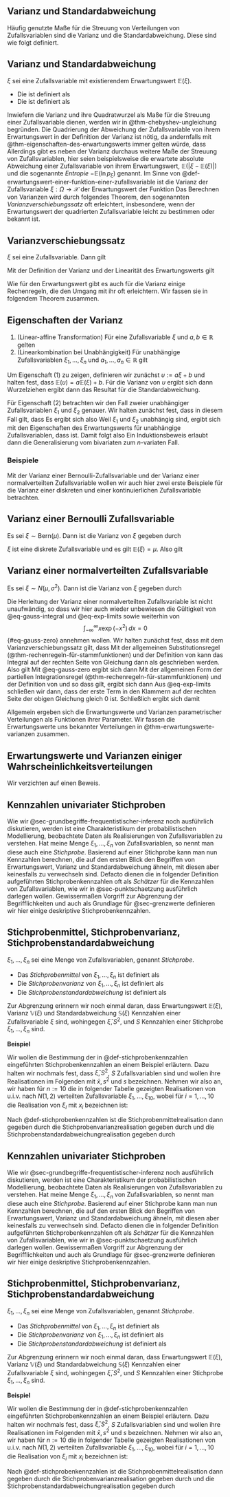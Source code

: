 
## Varianz und Standardabweichung {#sec-varianz-und-standardabweichung}

Häufig genutzte Maße für die Streuung von Verteilungen von Zufallsvariablen sind
die Varianz und die Standardabweichung. Diese sind wie folgt definiert.

:::{#def-varianz-und-standardabweichung}
## Varianz und Standardabweichung
$\xi$ sei eine Zufallsvariable mit existierendem Erwartungswert $\mathbb{E}(\xi)$. 

* Die \textit{Varianz von $\xi$} ist definiert als
\begin{equation}
\mathbb{V}(\xi) := \mathbb{E}\left((\xi - \mathbb{E}(\xi))^2\right).
\end{equation}
* Die \textit{Standardabweichung von $\xi$} ist definiert als
\begin{equation}
\mathbb{S}(\xi) := \sqrt{\mathbb{V}(\xi)}.
\end{equation}
:::

Inwiefern die Varianz und ihre Quadratwurzel als Maße für die Streuung einer 
Zufallsvariable dienen, werden wir in @thm-chebyshev-ungleichung begründen.
Die Quadrierung der Abweichung der Zufallsvariable von ihrem Erwartungswert
in der Definition der Varianz ist nötig, da andernfalls mit @thm-eigenschaften-des-erwartungswerts
immer gelten würde, dass
\begin{equation}
\mathbb{E}(\xi-\mathbb{E}(\xi)) = \mathbb{E}(\xi) - \mathbb{E}(\xi) = 0.
\end{equation}
Allerdings gibt es neben der Varianz durchaus weitere Maße der Streuung von Zufallsvariablen,
hier seien beispielsweise die erwartete absolute Abweichung einer Zufallsvariable von
ihrem Erwartungswert, $\mathbb{E}(|\xi - \mathbb{E}(\xi)|)$ und die sogenannte *Entropie*
$-\mathbb{E}(\ln p_\xi)$ genannt. Im Sinne von @def-erwartungswert-einer-funktion-einer-zufallsvariable ist die Varianz der Zufallsvariable $\xi: \Omega \to \mathcal{X}$ der Erwartungswert 
der Funktion
\begin{equation}
f : \mathcal{X} \to \mathcal{Z}, x \mapsto f(x) := (x - \mathbb{E}(\xi))^2.
\end{equation}
Das Berechnen von Varianzen wird durch folgendes Theorem, den sogenannten *Varianzverschiebungssatz*
oft erleichtert, insbesondere, wenn der Erwartungswert der quadrierten Zufallsvariable
leicht zu bestimmen oder bekannt ist.

:::{#thm-varianzverschiebungssatz}
## Varianzverschiebungssatz
$\xi$ sei eine Zufallsvariable. Dann gilt
\begin{equation}
\mathbb{V}(\xi) = \mathbb{E}\left(\xi^2 \right) - \mathbb{E}(\xi)^2.
\end{equation}
:::

:::{.proof}
Mit der Definition der Varianz und der Linearität des Erwartungswerts gilt
\begin{align}
\begin{split}
\mathbb{V}(\xi)
& = \mathbb{E}\left((\xi - \mathbb{E}(\xi))^2\right) \\
& = \mathbb{E}\left(\xi^2 - 2\xi\mathbb{E}(\xi) + \mathbb{E}(\xi)^2 \right) \\
& =    \mathbb{E}(\xi^2)
    - 2\mathbb{E}(\xi)\mathbb{E}(\xi)
    + \mathbb{E}\left(\mathbb{E}(\xi)^2\right)   \\
& = \mathbb{E}(\xi^2) - 2\mathbb{E}(\xi)^2 + \mathbb{E}(\xi)^2  \\
& = \mathbb{E}(\xi^2) - \mathbb{E}(\xi)^2.
\end{split}
\end{align}
:::

Wie für den Erwartungswert gibt es auch für die Varianz einige Rechenregeln,
die den Umgang mit ihr oft erleichtern. Wir fassen sie in folgendem Theorem
zusammen.

:::{#thm-eigenschaften-der-varianz}
## Eigenschaften der Varianz
(1) (Linear-affine Transformation) Für eine Zufallsvariable $\xi$ und 
$a,b\in \mathbb{R}$ gelten
\begin{equation}
\mathbb{V}(a\xi + b) = a^2 \mathbb{V}(\xi)
\mbox{ und }
\mathbb{S}(a\xi + b) = |a|\mathbb{S}(\xi).
\end{equation}
(2) (Linearkombination bei Unabhängigkeit) Für unabhängige 
Zufallsvariablen $\xi_1,...,\xi_n$ und $a_1,...,a_n \in \mathbb{R}$ gilt
\begin{equation}
\mathbb{V}\left(\sum_{i=1}^n a_i\xi_i\right) = \sum_{i=1}^n a_i^2 \mathbb{V}(\xi_i).
\end{equation}
:::

:::{.proof}
Um Eigenschaft (1) zu zeigen, definieren wir zunächst $\upsilon := a\xi + b$ und halten
fest, dass $\mathbb{E}(\upsilon) = a\mathbb{E}(\xi) + b$. Für die Varianz von $\upsilon$ ergibt
sich dann
\begin{align}
\begin{split}
\mathbb{V}(\upsilon)
& = \mathbb{E}\left((\upsilon - \mathbb{E}(\upsilon))^2\right) 		\\
& = \mathbb{E}\left((a\xi+b-a\mathbb{E}(\xi)-b)^2\right) 	\\
& = \mathbb{E}\left((a\xi-a\mathbb{E}(\xi))^2\right) 		\\
& = \mathbb{E}\left((a(\xi - \mathbb{E}(\xi))^2\right) 		\\
& = \mathbb{E}\left(a^2(\xi - \mathbb{E}(\xi))^2\right) 	\\
& = a^2\mathbb{E}\left((\xi - \mathbb{E}(\xi))^2\right) 	\\
& = a^2\mathbb{V}(\xi) 									\\
\end{split}
\end{align}
Wurzelziehen ergibt dann das Resultat für die Standardabweichung.

Für Eigenschaft (2) betrachten wir den Fall zweier unabhängiger Zufallsvariablen
$\xi_1$ und $\xi_2$ genauer. Wir halten zunächst fest, dass in diesem Fall gilt, dass
\begin{equation}
\mathbb{E}\left(a_1\xi_1 + a_2\xi_2\right) = a_1\mathbb{E}(\xi_1) + a_2\mathbb{E}(\xi_2).
\end{equation}
Es ergibt sich also
\begin{align}
\begin{split}
\mathbb{V}\left(\sum_{i=1}^2 a_i \xi_i\right) 											     
& = \mathbb{V}(a_1\xi_1 + a_2\xi_2)                                                               \\
& = \mathbb{E}\left((a_1\xi_1 + a_2\xi_2 - \mathbb{E}\left(a_1\xi_1 + a_2\xi_2\right))^2\right)   \\
& = \mathbb{E}\left((a_1\xi_1 + a_2\xi_2 - a_1\mathbb{E}(\xi_1) - a_2\mathbb{E}(\xi_2))^2\right)  \\
& = \mathbb{E}\left((a_1\xi_1 - a_1\mathbb{E}(\xi_1) + a_2\xi_2  - a_2\mathbb{E}(\xi_2))^2\right) \\
& = \mathbb{E}\left(((a_1(\xi_1 - \mathbb{E}(\xi_1)) + (a_2(\xi_2 - \mathbb{E}(\xi_2)))^2\right)  \\
& = \mathbb{E}\left((a_1(\xi_1 - \mathbb{E}(\xi_1)))^2
				   + 2(a_1(\xi_1 - \mathbb{E}(\xi_1))(a_2(\xi_2 - \mathbb{E}(\xi_2))
				   + (a_2(\xi_2 - \mathbb{E}(\xi_2)))^2\right) \\
& = \mathbb{E}\left((a_1^2(\xi_1 - \mathbb{E}(\xi_1))^2
				   + 2a_1a_2(\xi_1 - \mathbb{E}(\xi_1))(\xi_2 - \mathbb{E}(\xi_2))
				   + a_2^2(\xi_2 - \mathbb{E}(\xi_2))^2\right) \\
& = a_1^2\mathbb{E}\left((\xi_1 - \mathbb{E}(\xi_1))^2\right)
   + 2a_1a_2\mathbb{E}\left((\xi_1 - \mathbb{E}(\xi_1))(\xi_2 - \mathbb{E}(\xi_2))\right)
   + a_2^2\mathbb{E}\left((\xi_2 - \mathbb{E}(\xi_2))^2\right) \\
& = a_1^2\mathbb{V}(\xi_1)
   + 2a_1a_2\mathbb{E}\left((\xi_1 - \mathbb{E}(\xi_1))(\xi_2 - \mathbb{E}(\xi_2))\right)
   + a_2^2\mathbb{V}(\xi_2) \\
& = \sum_{i=1}^2 a_i^2\mathbb{V}(\xi_i)
   + 2a_1a_2\mathbb{E}\left((\xi_1 - \mathbb{E}(\xi_1))(\xi_2 - \mathbb{E}(\xi_2))\right).
\end{split}.
\end{align}
Weil $\xi_1$ und $\xi_2$ unabhängig sind, ergibt sich mit den Eigenschaften des
Erwartungswerts für unabhängige Zufallsvariablen, dass
\begin{align}
\begin{split}
\mathbb{E}\left((\xi_1 - \mathbb{E}(\xi_1))(\xi_2 - \mathbb{E}(\xi_2))\right)
& = \mathbb{E}\left((\xi_1 - \mathbb{E}(\xi_1))\right)
	\mathbb{E}\left((\xi_2 - \mathbb{E}(\xi_2))\right) \\
& = (\mathbb{E}(\xi_1) - \mathbb{E}(\xi_1))
  	(\mathbb{E}(\xi_2) - \mathbb{E}(\xi_2)) \\
& = 0
\end{split}
\end{align}
ist. Damit folgt also
\begin{equation}
\mathbb{V}\left(\sum_{i=1}^2 a_i \xi_i\right)
=  \sum_{i=1}^2 a_i^2\mathbb{V}(\xi_i).
\end{equation}
Ein Induktionsbeweis erlaubt dann die Generalisierung vom bivariaten zum $n$-variaten Fall.
:::

### Beispiele {-}

Mit der Varianz einer Bernoulli-Zufallsvariable und der Varianz einer normalverteilten
Zufallsvariable wollen wir auch hier zwei erste Beispiele für die Varianz
einer diskreten und einer kontinuierlichen Zufallsvariable betrachten.

:::{#thm-varianz-einer-bernoulli-zufallsvariable}
## Varianz einer Bernoulli Zufallsvariable
Es sei $\xi \sim \mbox{Bern}(\mu)$. Dann ist die Varianz von $\xi$ gegeben durch
\begin{equation}
\mathbb{V}(\xi) = \mu(1-\mu).
\end{equation}
:::

:::{.proof}
$\xi$ ist eine diskrete Zufallsvariable und es gilt $\mathbb{E}(\xi) = \mu$. Also gilt
\begin{align}
\begin{split}
\mathbb{V}(\xi)
& = \mathbb{E}\left((\xi - \mu)^2\right) \\
& = \sum_{x \in \{0,1\}} (x - \mu)^2 \mbox{Bern}(x;\mu) \\
& = (0 - \mu)^2 \mu^0(1-\mu)^{1-0}  + (1 - \mu)^2\mu^1(1-\mu)^{1-1}  \\
& = \mu^2 (1-\mu)  + (1 - \mu)^2\mu  \\
& = \left(\mu^2  + (1 - \mu)\mu\right)(1-\mu)  \\
& = \left(\mu^2 + \mu - \mu^2\right)(1 - \mu) \\
& = \mu(1-\mu).
\end{split}
\end{align}
:::

:::{#thm-varianz-einer-normalverteilten-zufallsvariable}
## Varianz einer normalverteilten Zufallsvariable
Es sei $\xi \sim N(\mu,\sigma^2)$. Dann ist die Varianz von $\xi$ gegeben durch
\begin{equation}
\mathbb{V}(\xi) = \sigma^2.
\end{equation}
:::

:::{.proof}

Die Herleitung der Varianz einer normalverteilten Zufallsvariable ist nicht unaufwändig,
so dass wir hier auch wieder unbewiesen die Gültigkeit von @eq-gauss-integral und
@eq-exp-limits sowie weiterhin von 
$$
\int_{-\infty}^\infty x \exp(-x^2)\,dx = 0
$$ {#eq-gauss-zero}
annehmen wollen. Wir halten zunächst fest, dass mit dem Varianzverschiebungssatz gilt, dass
\begin{align}\label{eq:var_gauss_1}
\begin{split}
\mathbb{V}(\xi)
= \mathbb{E}(\xi^2) - \mathbb{E}(\xi)^2
= \frac{1}{2\pi\sigma^2}\int_{-\infty}^\infty x^2 \exp\left(-\frac{1}{2\sigma^2}(x-\mu)^2 \right)\,dx - \mu^2.
\end{split}
\end{align}
Mit der allgemeinen Substitutionsregel (@thm-rechenregeln-für-stammfunktionen)
\begin{equation}
\int_{a}^{b} f(g(x))g'(x)\,dx = \int_{g(a)}^{g(b)} f(x)\,dx
\end{equation}
und der Definition von
\begin{equation}
g:\mathbb{R} \to \mathbb{R}, x \mapsto \sqrt{2\sigma^2}x + \mu,
g(-\infty) := -\infty, g(\infty) := \infty,
\mbox{ mit }
g'(x) = \sqrt{2\sigma^2}
\end{equation}
kann das Integral auf der rechten Seite von Gleichung \eqref{eq:var_gauss_1} dann als
\begin{align}
\begin{split}
\int_{-\infty}^\infty x^2 \exp\left(-\frac{1}{2\sigma^2}(x - \mu)^2 \right) \,dx 
& = \int_{-\infty}^\infty (\sqrt{2\sigma^2}x + \mu)^2 \exp\left(-\frac{1}{2\sigma^2}((\sqrt{2\sigma^2}x + \mu)-\mu)^2 \right)\sqrt{2\sigma^2}\,dx \\
& = \sqrt{2\sigma^2}\int_{-\infty}^\infty (\sqrt{2\sigma^2}x + \mu)^2 \exp\left(-\frac{2\sigma^2 x^2}{2\sigma^2} \right)\,dx \\
& = \sqrt{2\sigma^2}\int_{-\infty}^\infty (\sqrt{2\sigma^2}x + \mu)^2 \exp\left(-x^2\right)\,dx
\end{split}
\end{align}
geschrieben werden. Also gilt
\begin{align}
\begin{split}
\mathbb{V}(\xi)
& =
\frac{\sqrt{2\sigma^2}}{\sqrt{2\pi\sigma^2}}
\int_{-\infty}^\infty (\sqrt{2\sigma^2}x + \mu)^2 \exp\left(-x^2 \right)\,dx
- \mu^2
\\
&
= \frac{1}{\sqrt{\pi}}
\int_{-\infty}^\infty(\sqrt{2\sigma^2}x)^2 + 2\sqrt{2\sigma^2}x\mu + \mu^2) \exp\left(-x^2 \right)\,dx
- \mu^2
\\
&
= \frac{1}{\sqrt{\pi}}
\left(
		2\sigma^2\int_{-\infty}^\infty x^2 \exp\left(-x^2 \right)\,dx +
		2\sqrt{2\sigma^2}\mu\int_{-\infty}^\infty x\exp\left(-x^2 \right)\,dx +
		\mu^2\int_{-\infty}^\infty \exp\left(-x^2 \right)\,dx
\right)
- \mu^2.
\end{split}
\end{align}
Mit @eq-gauss-zero ergibt sich dann
\begin{align}
\begin{split}
\mathbb{V}(\xi)
& = \frac{1}{\sqrt{\pi}}
\left(2\sigma^2\int_{-\infty}^\infty x^2 \exp\left(-x^2 \right)\,dx + \mu^2\sqrt{\pi} \right)
- \mu^2
\\
& = \frac{2\sigma^2}{\sqrt{\pi}}
\int_{-\infty}^\infty x^2 \exp\left(-x^2 \right)\,dx
+ \mu^2 - \mu^2
\\
& = \frac{2\sigma^2}{\sqrt{\pi}} \int_{-\infty}^\infty x^2 \exp\left(-x^2 \right)\,dx.
\end{split}
\end{align}
Mit der allgemeinen Form der partiellen Integrationsregel (@thm-rechenregeln-für-stammfunktionen)
\begin{equation}
\int_{a}^{b} f'(x)g(x)\,dx =
f(x)g(x)|_{a}^{b} - \int_{a}^{b} f(x)g'(x)\,dx
\end{equation}
und der Definition von
\begin{equation}
f : \mathbb{R} \to \mathbb{R}, x \mapsto f(x) := \exp\left(-x^2\right) \mbox{ mit } f'(x) = -2\exp\left(-x^2\right)
\end{equation}
und
\begin{equation}
g : \mathbb{R} \to \mathbb{R}, x\mapsto g(x) := -\frac{1}{2}x \mbox{ mit } g'(x) = -\frac{1}{2},
\end{equation}
so dass
\begin{equation}
f'(x)g(x) = -2\exp\left(-x^2\right)\left(-\frac{1}{2}x \right) = x^2\exp\left(-x^2\right),
\end{equation}
gilt, ergibt sich dann
\begin{align}
\begin{split}
\mathbb{V}(\xi)
& = \frac{2\sigma^2}{\sqrt{\pi}} \int_{-\infty}^\infty x^2 \exp\left(-x^2 \right)\,dx  \\
& = \frac{2\sigma^2}{\sqrt{\pi}}
\left( -\frac{1}{2}x\exp\left(-x^2\right)|_{-\infty}^{\infty}
- \int_{-\infty}^\infty \exp\left(-x^2 \right)\left(-\frac{1}{2} \right)\,dx \right)  \\
& = \frac{2\sigma^2}{\sqrt{\pi}}
\left(
 -\frac{1}{2}x\exp\left(-x^2\right)|_{-\infty}^{\infty}
+ \frac{1}{2}\int_{-\infty}^\infty \exp\left(-x^2 \right)\,dx
\right).
\end{split}
\end{align}
Aus @eq-exp-limits schließen wir dann, dass der erste Term in den Klammern auf der
 rechten Seite der obigen Gleichung gleich $0$ ist. Schließlich ergibt sich damit
\begin{align}
\begin{split}
\mathbb{V}(\xi)
= \frac{2\sigma^2}{\sqrt{\pi}} \left(\frac{1}{2}\int_{-\infty}^\infty \exp\left(-x^2 \right)\,dx\right)
= \frac{\sigma^2}{\sqrt{\pi}} \sqrt{\pi}
= \sigma^2.
\end{split}
\end{align}
:::

Allgemein ergeben sich die Erwartungswerte und Varianzen parametrischer
Verteilungen als Funktionen ihrer Parameter. Wir fassen die 
Erwartungswerte uns bekannter Verteilungen in @thm-erwartungswerte-varianzen
zusammen.

:::{#thm-erwartungswerte-varianzen}
## Erwartungswerte und Varianzen einiger Wahrscheinlichkeitsverteilungen
\center
\begin{tabular}{l|c|c}
Zufallsvariable 							&	Erwartungswert					&	Varianz														\\\hline
$\xi \sim \mbox{B}(\mu)$ 					& 	$\mu$							&	$\mu(1-\mu)$ 												\\
$\xi \sim \mbox{Bin}(\mu,n)$ 				& 	$n\mu$							&	$n\mu(1-\mu)$  												\\
$\xi \sim N(\mu,\sigma^2)$ 					& 	$\mu$							&	$\sigma^2$  												\\
$\xi \sim G(\alpha,\beta)$					& 	$\alpha\beta$ 					&	$\alpha\beta^2$												\\
$\xi \sim \mbox{Beta}(\alpha,\beta)$		& 	$\frac{\alpha}{\alpha+\beta}$ 	&	$\frac{\alpha\beta}{(\alpha+\beta)^2(\alpha+\beta+1)}$ 		\\
$\xi \sim \mbox{U}(a,b)$					& 	$\frac{a+b}{2}$ 				&	$\frac{(b-a)^2}{12}$  										\\
\end{tabular}
:::

Wir verzichten auf einen Beweis.

## Kennzahlen univariater Stichproben {#sec-stichprobenkennzahlen}

Wie wir @sec-grundbegriffe-frequentistischer-inferenz noch ausführlich diskutieren, 
werden ist eine Charakteristikum der probabilistischen Modellierung, beobachtete 
Daten als Realisierungen von Zufallsvariablen zu verstehen. Hat meine Menge 
$\xi_1,...,\xi_n$ von Zufallsvariablen, so nennt man diese auch eine *Stichprobe*. 
Basierend auf einer Stichprobe kann man nun Kennzahlen berechnen, die auf den 
ersten Blick den Begriffen von Erwartungswert, Varianz und Standardabweichung
ähneln, mit diesen aber keinesfalls zu verwechseln sind. Defacto dienen die
in folgender Definition aufgeführten Stichprobenkennzahlen oft als *Schätzer* für
die Kennzahlen von Zufallsvariablen, wie wir in @sec-punktschaetzung ausführlich
darlegen wollen. Gewissermaßen Vorgriff zur Abgrenzung der Begrifflichkeiten 
und auch als Grundlage für @sec-grenzwerte definieren wir hier einige deskriptive
Stichprobenkennzahlen.

:::{#def-stichprobenkennzahlen}
## Stichprobenmittel, Stichprobenvarianz, Stichprobenstandardabweichung
$\xi_1,...,\xi_n$ sei eine Menge von Zufallsvariablen, genannt *Stichprobe*.

* Das *Stichprobenmittel* von $\xi_1,...,\xi_n$ ist definiert als 
\begin{equation}
\bar{\xi} := \frac{1}{n}\sum_{i=1}^n \xi_i.
\end{equation}
* Die *Stichprobenvarianz* von $\xi_1,...,\xi_n$ ist definiert als
\begin{equation}
S^2 := \frac{1}{n-1}\sum_{i=1}^n (\xi_i - \bar{\xi})^2.
\end{equation}
* Die *Stichprobenstandardabweichung* ist definiert als
\begin{equation}
S := \sqrt{S^2}.
\end{equation}
:::

Zur Abgrenzung erinnern wir noch einmal daran, dass Erwartungswert $\mathbb{E}(\xi)$,
Varianz $\mathbb{V}(\xi)$ und Standardabweichung $\mathbb{S}(\xi)$ Kennzahlen 
einer Zufallsvariable $\xi$ sind, wohingegen $\bar{\xi}, S^2$, und $S$ 
Kennzahlen einer Stichprobe $\xi_1,...,\xi_n$ sind. 

**Beispiel**

Wir wollen die Bestimmung der in @def-stichprobenkennzahlen eingeführten 
Stichprobenkennzahlen an einem Beispiel erläutern. Dazu halten wir nochmals fest, dass
$\bar{\xi}, S^2$, $S$ Zufallsvariablen sind und wollen ihre Realisationen im 
Folgenden mit $\bar{x}, s^2$ und $s$ bezeichnen. Nehmen wir also an, wir haben für
$n := 10$ die in folgender Tabelle gezeigten Realisationen von u.i.v. 
nach $N(1,2)$ verteilten Zufallsvariable $\xi_1,...,\xi_{10}$, wobei für 
$i = 1,...,10$ die Realisation von $\xi_i$ mit $x_i$ bezeichnen ist:

\begin{center}
\begin{tabular}{ccccccccccc}
   $x_1$
&  $x_2$
&  $x_3$
&  $x_4$
&  $x_5$
&  $x_6$
&  $x_7$
&  $x_8$
&  $x_9$
&  $x_{10}$ \\\hline
   0.54
&  1.01
& -3.28
&  0.35
&  2.75
& -0.51
&  2.32
&  1.49
&  0.96
&  1.25
\end{tabular}
\end{center}

Nach @def-stichprobenkennzahlen ist die Stichprobenmittelrealisation dann gegeben durch
\begin{equation}
\bar{x}
= \frac{1}{10}\sum_{i = 1}^{10}x_i
= \frac{6.88}{10}
= 0.68,
\end{equation}
die Stichprobenvarianzrealisation gegeben durch
\begin{equation}
s^2
= \frac{1}{9}\sum_{i=1}^{10} (x_i - \bar{x})^2
= \frac{1}{9}\sum_{i=1}^{10} (x_i - 0.68)^2
= \frac{25.37}{9}
= 2.82.
\end{equation}
und die Stichprobenstandardabweichungrealisation gegeben durch
\begin{equation}
s = \sqrt{s^2} = \sqrt{2.82} = 1.68.
\end{equation}


## Kennzahlen univariater Stichproben {#sec-stichprobenkennzahlen}

Wie wir @sec-grundbegriffe-frequentistischer-inferenz noch ausführlich diskutieren, 
werden ist eine Charakteristikum der probabilistischen Modellierung, beobachtete 
Daten als Realisierungen von Zufallsvariablen zu verstehen. Hat meine Menge 
$\xi_1,...,\xi_n$ von Zufallsvariablen, so nennt man diese auch eine *Stichprobe*. 
Basierend auf einer Stichprobe kann man nun Kennzahlen berechnen, die auf den 
ersten Blick den Begriffen von Erwartungswert, Varianz und Standardabweichung
ähneln, mit diesen aber keinesfalls zu verwechseln sind. Defacto dienen die
in folgender Definition aufgeführten Stichprobenkennzahlen oft als *Schätzer* für
die Kennzahlen von Zufallsvariablen, wie wir in @sec-punktschaetzung ausführlich
darlegen wollen. Gewissermaßen Vorgriff zur Abgrenzung der Begrifflichkeiten 
und auch als Grundlage für @sec-grenzwerte definieren wir hier einige deskriptive
Stichprobenkennzahlen.

:::{#def-stichprobenkennzahlen}
## Stichprobenmittel, Stichprobenvarianz, Stichprobenstandardabweichung
$\xi_1,...,\xi_n$ sei eine Menge von Zufallsvariablen, genannt *Stichprobe*.

* Das *Stichprobenmittel* von $\xi_1,...,\xi_n$ ist definiert als 
\begin{equation}
\bar{\xi} := \frac{1}{n}\sum_{i=1}^n \xi_i.
\end{equation}
* Die *Stichprobenvarianz* von $\xi_1,...,\xi_n$ ist definiert als
\begin{equation}
S^2 := \frac{1}{n-1}\sum_{i=1}^n (\xi_i - \bar{\xi})^2.
\end{equation}
* Die *Stichprobenstandardabweichung* ist definiert als
\begin{equation}
S := \sqrt{S^2}.
\end{equation}
:::

Zur Abgrenzung erinnern wir noch einmal daran, dass Erwartungswert $\mathbb{E}(\xi)$,
Varianz $\mathbb{V}(\xi)$ und Standardabweichung $\mathbb{S}(\xi)$ Kennzahlen 
einer Zufallsvariable $\xi$ sind, wohingegen $\bar{\xi}, S^2$, und $S$ 
Kennzahlen einer Stichprobe $\xi_1,...,\xi_n$ sind. 

**Beispiel**

Wir wollen die Bestimmung der in @def-stichprobenkennzahlen eingeführten 
Stichprobenkennzahlen an einem Beispiel erläutern. Dazu halten wir nochmals fest, dass
$\bar{\xi}, S^2$, $S$ Zufallsvariablen sind und wollen ihre Realisationen im 
Folgenden mit $\bar{x}, s^2$ und $s$ bezeichnen. Nehmen wir also an, wir haben für
$n := 10$ die in folgender Tabelle gezeigten Realisationen von u.i.v. 
nach $N(1,2)$ verteilten Zufallsvariable $\xi_1,...,\xi_{10}$, wobei für 
$i = 1,...,10$ die Realisation von $\xi_i$ mit $x_i$ bezeichnen ist:

\begin{center}
\begin{tabular}{ccccccccccc}
   $x_1$
&  $x_2$
&  $x_3$
&  $x_4$
&  $x_5$
&  $x_6$
&  $x_7$
&  $x_8$
&  $x_9$
&  $x_{10}$ \\\hline
   0.54
&  1.01
& -3.28
&  0.35
&  2.75
& -0.51
&  2.32
&  1.49
&  0.96
&  1.25
\end{tabular}
\end{center}

Nach @def-stichprobenkennzahlen ist die Stichprobenmittelrealisation dann gegeben durch
\begin{equation}
\bar{x}
= \frac{1}{10}\sum_{i = 1}^{10}x_i
= \frac{6.88}{10}
= 0.68,
\end{equation}
die Stichprobenvarianzrealisation gegeben durch
\begin{equation}
s^2
= \frac{1}{9}\sum_{i=1}^{10} (x_i - \bar{x})^2
= \frac{1}{9}\sum_{i=1}^{10} (x_i - 0.68)^2
= \frac{25.37}{9}
= 2.82.
\end{equation}
und die Stichprobenstandardabweichungrealisation gegeben durch
\begin{equation}
s = \sqrt{s^2} = \sqrt{2.82} = 1.68.
\end{equation}